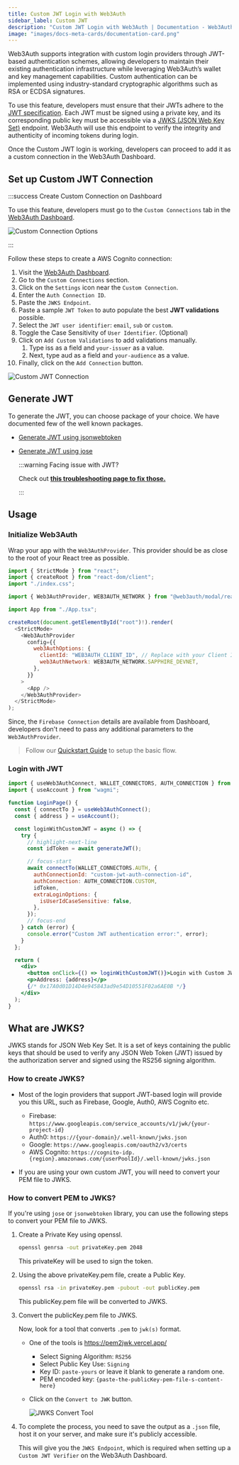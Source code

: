 ```yaml
---
title: Custom JWT Login with Web3Auth
sidebar_label: Custom JWT
description: "Custom JWT Login with Web3Auth | Documentation - Web3Auth"
image: "images/docs-meta-cards/documentation-card.png"
---
```



Web3Auth supports integration with custom login providers through JWT-based authentication schemes,
allowing developers to maintain their existing authentication infrastructure while leveraging
Web3Auth’s wallet and key management capabilities. Custom authentication can be implemented using
industry-standard cryptographic algorithms such as RSA or ECDSA signatures.

To use this feature, developers must ensure that their JWTs adhere to the
[JWT specification](https://datatracker.ietf.org/doc/html/rfc7519). Each JWT must be signed using a
private key, and its corresponding public key must be accessible via a
[JWKS (JSON Web Key Set)](https://datatracker.ietf.org/doc/html/rfc7517) endpoint. Web3Auth will use
this endpoint to verify the integrity and authenticity of incoming tokens during login.

Once the Custom JWT login is working, developers can proceed to add it as a custom connection in the
Web3Auth Dashboard.

## Set up Custom JWT Connection

:::success Create Custom Connection on Dashboard

To use this feature, developers must go to the `Custom Connections` tab in the
[Web3Auth Dashboard](https://dashboard.web3auth.io).

<div style={{ flexBasis: "300px", flexGrow: "1", textAlign: "center" }}>
  <img
    src={CustomConnectionOptions}
    style={{ alignSelf: "center", maxWidth: "100%" }}
    alt="Custom Connection Options"
  />
</div>

:::

Follow these steps to create a AWS Cognito connection:

1. Visit the [Web3Auth Dashboard](https://dashboard.web3auth.io).
1. Go to the `Custom Connections` section.
1. Click on the `Settings` icon near the `Custom Connection`.
1. Enter the `Auth Connection ID`.
1. Paste the `JWKS Endpoint`.
1. Paste a sample `JWT Token` to auto populate the best **JWT validations** possible.
1. Select the `JWT user identifier`: `email`, `sub` or `custom`.
1. Toggle the Case Sensitivity of `User Identifier`. (Optional)
1. Click on `Add Custom Validations` to add validations manually.
   1. Type iss as a field and `your-issuer` as a value.
   1. Next, type aud as a field and `your-audience` as a value.
1. Finally, click on the `Add Connection` button.

<div style={{ flexBasis: "300px", flexGrow: "1", textAlign: "left" }}>
  <img
    src={CustomJWTConnection}
    style={{ alignSelf: "center", maxWidth: "100%" }}
    alt="Custom JWT Connection"
  />
</div>

## Generate JWT

To generate the JWT, you can choose package of your choice. We have documented few of the well known
packages.

- [Generate JWT using jsonwebtoken](/docs/authentication/custom-connections/custom/jsonwebtoken)
- [Generate JWT using jose](/docs/authentication/custom-connections/custom/jose)

  :::warning Facing issue with JWT?

  Check out [**this troubleshooting page to fix those.**](/troubleshooting/jwt-errors)

  :::

## Usage

### Initialize Web3Auth

Wrap your app with the `Web3AuthProvider`. This provider should be as close to the root of your
React tree as possible.

```js title="Example: React + Vite (main.tsx)"
import { StrictMode } from "react";
import { createRoot } from "react-dom/client";
import "./index.css";

import { Web3AuthProvider, WEB3AUTH_NETWORK } from "@web3auth/modal/react";

import App from "./App.tsx";

createRoot(document.getElementById("root")!).render(
  <StrictMode>
    <Web3AuthProvider
      config={{
        web3AuthOptions: {
          clientId: "WEB3AUTH_CLIENT_ID", // Replace with your Client ID
          web3AuthNetwork: WEB3AUTH_NETWORK.SAPPHIRE_DEVNET,
        },
      }}
    >
      <App />
    </Web3AuthProvider>
  </StrictMode>
);
```

Since, the `Firebase Connection` details are available from Dashboard, developers don't need to pass
any additional parameters to the `Web3AuthProvider`.

> Follow our [Quickstart Guide](/quick-start) to setup the basic flow.

### Login with JWT

```jsx
import { useWeb3AuthConnect, WALLET_CONNECTORS, AUTH_CONNECTION } from "@web3auth/modal/react";
import { useAccount } from "wagmi";

function LoginPage() {
  const { connectTo } = useWeb3AuthConnect();
  const { address } = useAccount();

  const loginWithCustomJWT = async () => {
    try {
      // highlight-next-line
      const idToken = await generateJWT();

      // focus-start
      await connectTo(WALLET_CONNECTORS.AUTH, {
        authConnectionId: "custom-jwt-auth-connection-id",
        authConnection: AUTH_CONNECTION.CUSTOM,
        idToken,
        extraLoginOptions: {
          isUserIdCaseSensitive: false,
        },
      });
      // focus-end
    } catch (error) {
      console.error("Custom JWT authentication error:", error);
    }
  };

  return (
    <div>
      <button onClick={() => loginWithCustomJWT()}>Login with Custom JWT</button>
      <p>Address: {address}</p>
      {/* 0x17A0d01D14D4e945843ad9e54D10551F02a6AE0B */}
    </div>
  );
}
```

## What are JWKS?

JWKS stands for JSON Web Key Set. It is a set of keys containing the public keys that should be used
to verify any JSON Web Token (JWT) issued by the authorization server and signed using the RS256
signing algorithm.

### How to create JWKS?

- Most of the login providers that support JWT-based login will provide you this URL, such as
  Firebase, Google, Auth0, AWS Cognito etc.

  - Firebase: `https://www.googleapis.com/service_accounts/v1/jwk/{your-project-id}`
  - Auth0: `https://{your-domain}/.well-known/jwks.json`
  - Google: `https://www.googleapis.com/oauth2/v3/certs`
  - AWS Cognito: `https://cognito-idp.{region}.amazonaws.com/{userPoolId}/.well-known/jwks.json`

- If you are using your own custom JWT, you will need to convert your PEM file to JWKS.

### How to convert PEM to JWKS?

If you're using `jose` or `jsonwebtoken` library, you can use the following steps to convert your
PEM file to JWKS.

1. Create a Private Key using openssl.

   ```bash
   openssl genrsa -out privateKey.pem 2048
   ```

   This privateKey will be used to sign the token.

2. Using the above privateKey.pem file, create a Public Key.

   ```bash
   openssl rsa -in privateKey.pem -pubout -out publicKey.pem
   ```

   This publicKey.pem file will be converted to JWKS.

3. Convert the publicKey.pem file to JWKS.

   Now, look for a tool that converts `.pem` to `jwk(s)` format.

   - One of the tools is https://pem2jwk.vercel.app/
     - Select Signing Algorithm: `RS256`
     - Select Public Key Use: `Signing`
     - Key ID: `paste-yours` or leave it blank to generate a random one.
     - PEM encoded key: `{paste-the-publicKey-pem-file-s-content-here}`
   - Click on the `Convert to JWK` button.

     ![JWKS Convert Tool](https://web3auth.io/community/uploads/default/optimized/2X/3/3e58a3b7378b9778b0b2d646ec2a3cf47c56ee5e_2_690x448.jpeg)

4. To complete the process, you need to save the output as a `.json` file, host it on your server,
   and make sure it's publicly accessible.

   This will give you the `JWKS Endpoint`, which is required when setting up a `Custom JWT Verifier`
   on the Web3Auth Dashboard.
